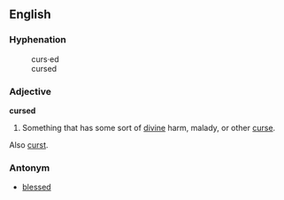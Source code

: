 ==English==

===Hyphenation===
:curs&middot;ed
:cursed

===Adjective===
'''cursed'''

# Something that has some sort of [[divine]] harm, malady, or other [[curse]].

Also [[curst]].

===Antonym===
*[[blessed]]